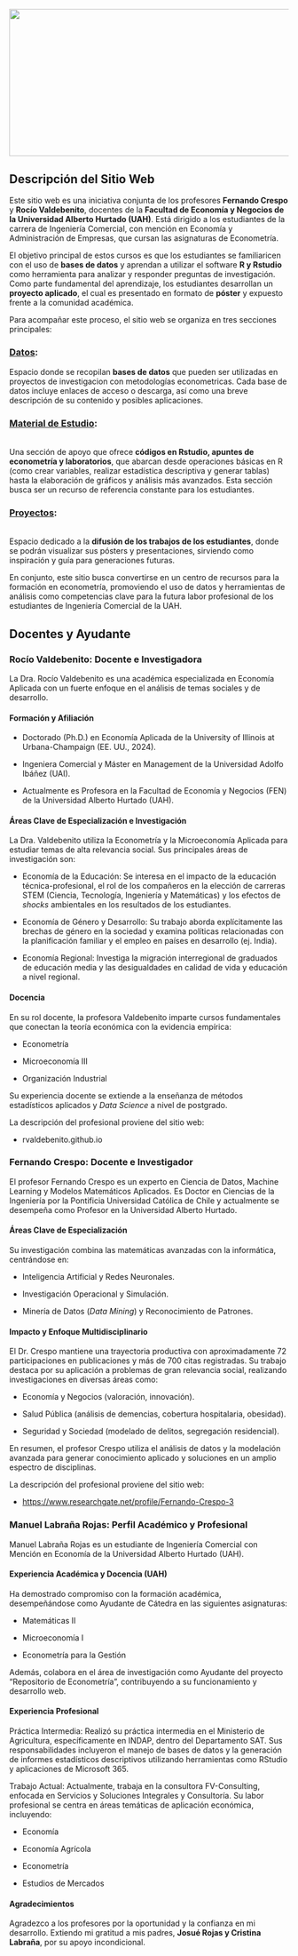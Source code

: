 ![](img/inicio.png){fig-align="left" width="20cm" height="7cm"}

## Descripción del Sitio Web

Este sitio web es una iniciativa conjunta de los profesores **Fernando Crespo** y **Rocío Valdebenito**, docentes de la **Facultad de Economía y Negocios de la Universidad Alberto Hurtado (UAH)**. Está dirigido a los estudiantes de la carrera de Ingeniería Comercial, con mención en Economía y Administración de Empresas, que cursan las asignaturas de Econometría.

El objetivo principal de estos cursos es que los estudiantes se familiaricen con el uso de **bases de datos** y aprendan a utilizar el software **R y Rstudio** como herramienta para analizar y responder preguntas de investigación. Como parte fundamental del aprendizaje, los estudiantes desarrollan un **proyecto aplicado**, el cual es presentado en formato de **póster** y expuesto frente a la comunidad académica.

Para acompañar este proceso, el sitio web se organiza en tres secciones principales:

### [**Datos**](datos.qmd):

Espacio donde se recopilan **bases de datos** que pueden ser utilizadas en proyectos de investigacion con metodologías econometricas. Cada base de datos incluye enlaces de acceso o descarga, así como una breve descripción de su contenido y posibles aplicaciones.

### [**Material de Estudio**](codigos.qmd):

\
Una sección de apoyo que ofrece **códigos en Rstudio, apuntes de econometría y laboratorios**, que abarcan desde operaciones básicas en R (como crear variables, realizar estadística descriptiva y generar tablas) hasta la elaboración de gráficos y análisis más avanzados. Esta sección busca ser un recurso de referencia constante para los estudiantes.

### [**Proyectos**](proyectos.qmd):

\
Espacio dedicado a la **difusión de los trabajos de los estudiantes**, donde se podrán visualizar sus pósters y presentaciones, sirviendo como inspiración y guía para generaciones futuras.

En conjunto, este sitio busca convertirse en un centro de recursos para la formación en econometría, promoviendo el uso de datos y herramientas de análisis como competencias clave para la futura labor profesional de los estudiantes de Ingeniería Comercial de la UAH.

## Docentes y Ayudante

### Rocío Valdebenito: Docente e Investigadora

La Dra. Rocío Valdebenito es una académica especializada en Economía Aplicada con un fuerte enfoque en el análisis de temas sociales y de desarrollo.

#### Formación y Afiliación

-   Doctorado (Ph.D.) en Economía Aplicada de la University of Illinois at Urbana-Champaign (EE. UU., 2024).

-   Ingeniera Comercial y Máster en Management de la Universidad Adolfo Ibáñez (UAI).

-   Actualmente es Profesora en la Facultad de Economía y Negocios (FEN) de la Universidad Alberto Hurtado (UAH).

#### Áreas Clave de Especialización e Investigación

La Dra. Valdebenito utiliza la Econometría y la Microeconomía Aplicada para estudiar temas de alta relevancia social. Sus principales áreas de investigación son:

-   Economía de la Educación: Se interesa en el impacto de la educación técnica-profesional, el rol de los compañeros en la elección de carreras STEM (Ciencia, Tecnología, Ingeniería y Matemáticas) y los efectos de *shocks* ambientales en los resultados de los estudiantes.

-   Economía de Género y Desarrollo: Su trabajo aborda explícitamente las brechas de género en la sociedad y examina políticas relacionadas con la planificación familiar y el empleo en países en desarrollo (ej. India).

-   Economía Regional: Investiga la migración interregional de graduados de educación media y las desigualdades en calidad de vida y educación a nivel regional.

#### Docencia

En su rol docente, la profesora Valdebenito imparte cursos fundamentales que conectan la teoría económica con la evidencia empírica:

-   Econometría

-   Microeconomía III

-   Organización Industrial

Su experiencia docente se extiende a la enseñanza de métodos estadísticos aplicados y *Data Science* a nivel de postgrado.

La descripción del profesional proviene del sitio web:

-   rvaldebenito.github.io

### Fernando Crespo: Docente e Investigador

El profesor Fernando Crespo es un experto en Ciencia de Datos, Machine Learning y Modelos Matemáticos Aplicados. Es Doctor en Ciencias de la Ingeniería por la Pontificia Universidad Católica de Chile y actualmente se desempeña como Profesor en la Universidad Alberto Hurtado.

#### Áreas Clave de Especialización

Su investigación combina las matemáticas avanzadas con la informática, centrándose en:

-   Inteligencia Artificial y Redes Neuronales.

-   Investigación Operacional y Simulación.

-   Minería de Datos (*Data Mining*) y Reconocimiento de Patrones.

#### Impacto y Enfoque Multidisciplinario

El Dr. Crespo mantiene una trayectoria productiva con aproximadamente 72 participaciones en publicaciones y más de 700 citas registradas. Su trabajo destaca por su aplicación a problemas de gran relevancia social, realizando investigaciones en diversas áreas como:

-   Economía y Negocios (valoración, innovación).

-   Salud Pública (análisis de demencias, cobertura hospitalaria, obesidad).

-   Seguridad y Sociedad (modelado de delitos, segregación residencial).

En resumen, el profesor Crespo utiliza el análisis de datos y la modelación avanzada para generar conocimiento aplicado y soluciones en un amplio espectro de disciplinas.

La descripción del profesional proviene del sitio web:

-   <https://www.researchgate.net/profile/Fernando-Crespo-3>

### Manuel Labraña Rojas: Perfil Académico y Profesional

Manuel Labraña Rojas es un estudiante de Ingeniería Comercial con Mención en Economía de la Universidad Alberto Hurtado (UAH).

#### Experiencia Académica y Docencia (UAH)

Ha demostrado compromiso con la formación académica, desempeñándose como Ayudante de Cátedra en las siguientes asignaturas:

-   Matemáticas II

-   Microeconomía I

-   Econometría para la Gestión

Además, colabora en el área de investigación como Ayudante del proyecto "Repositorio de Econometría", contribuyendo a su funcionamiento y desarrollo web.

#### Experiencia Profesional

Práctica Intermedia: Realizó su práctica intermedia en el Ministerio de Agricultura, específicamente en INDAP, dentro del Departamento SAT. Sus responsabilidades incluyeron el manejo de bases de datos y la generación de informes estadísticos descriptivos utilizando herramientas como RStudio y aplicaciones de Microsoft 365.

Trabajo Actual: Actualmente, trabaja en la consultora FV-Consulting, enfocada en Servicios y Soluciones Integrales y Consultoría. Su labor profesional se centra en áreas temáticas de aplicación económica, incluyendo:

-   Economía

-   Economía Agrícola

-   Econometría

-   Estudios de Mercados

#### Agradecimientos

Agradezco a los profesores por la oportunidad y la confianza en mi desarrollo. Extiendo mi gratitud a mis padres, **Josué Rojas y Cristina Labraña**, por su apoyo incondicional.
